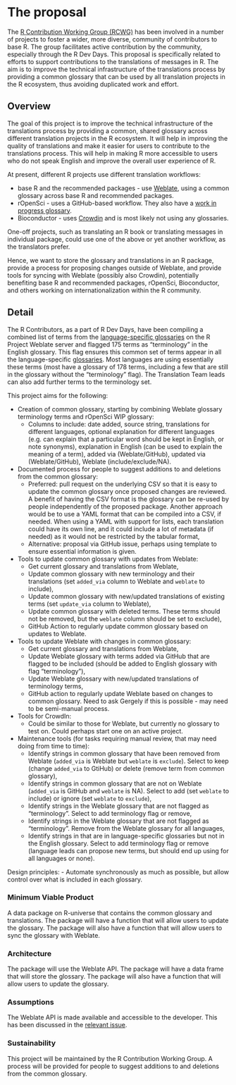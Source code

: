 # The proposal
<!--
This is where the proposal should be outlined. 
-->

The [R Contribution Working Group (RCWG)](https://contributor.r-project.org/working-group) has been involved in a number of projects to foster a wider, more diverse, community of contributors to base R. The group facilitates active contribution by the community, especially through the R Dev Days. This proposal is specifically related to efforts to support contributions to the translations of messages in R. The aim is to improve the technical infrastructure of the translations process by providing a common glossary that can be used by all translation projects in the R ecosystem, thus avoiding duplicated work and effort.

## Overview
<!--
At a high-level address what your proposal is and how it will address the problem identified. Highlight any benefits to the R Community that follow from solving the problem. This should be your most compelling section.
-->

The goal of this project is to improve the technical infrastructure of the translations process by providing a common, shared glossary across different translation projects in the R ecosystem. It will help in improving the quality of translations and make it easier for users to contribute to the translations process. This will help in making R more accessible to users who do not speak English and improve the overall user experience of R.

At present, different R projects use different translation workflows:

- base R and the recommended packages - use [Weblate](https://translate.rx.studio/projects/), using a common glossary across base R and recommended packages.
- rOpenSci - uses a GitHub-based workflow. They also have a [work in progress glossary]( https://github.com/ropensci-review-tools/glossary/blob/master/glossary.csv).
- Bioconductor - uses [Crowdin](https://bioconductor.crowdin.com) and is most likely not using any glossaries.

One-off projects, such as translating an R book or translating messages in individual package, could use one of the above or yet another workflow, as the translators prefer.

Hence, we want to store the glossary and translations in an R package, provide a process for proposing changes outside of Weblate, and provide tools for syncing with Weblate (possibly also Crowdin), potentially benefiting base R and recommended packages, rOpenSci, Bioconductor, and others working on internationalization within the R community.

## Detail
<!--
Go into more detail about the specifics of the project and it delivers against the problem.

Depending on project type the detail section should include:

 - [ ] Minimum Viable Product
 - [ ] Architecture
 - [ ] Assumptions
-->

The R Contributors, as a part of R Dev Days, have been compiling a combined list of terms from the [language-specific glossaries](https://translate.rx.studio/projects/r-project/glossary/) on the R Project Weblate server and flagged 175 terms as “terminology” in the English glossary. This flag ensures this common set of terms appear in all the language-specific [glossaries](https://docs.weblate.org/en/latest/user/glossary.html#terminology). Most languages are using essentially these terms (most have a glossary of 178 terms, including a few that are still in the glossary without the "terminology" flag). The Translation Team leads can also  add further terms to the terminology set.

This project aims for the following:

- Creation of common glossary, starting by combining Weblate glossary terminology terms and rOpenSci WIP glossary:
  - Columns to include: date added, source string, translations for different languages, optional explanation for different languages (e.g. can explain that a particular word should be kept in English, or note synonyms), explanation in English (can be used to explain the meaning of a term), added via (Weblate/GitHub), updated via (Weblate/GitHub), Weblate (include/exclude/NA).

- Documented process for people to suggest additions to and deletions from the common glossary:
  - Preferred: pull request on the underlying CSV so that it is easy to update the common glossary once proposed changes are reviewed. A benefit of having the CSV format is the glossary can be re-used by people independently of the proposed package. Another approach would be to use a YAML format that can be compiled into a CSV, if needed. When using a YAML with support for lists, each translation could have its own line, and it could include a lot of metadata (if needed) as it would not be restricted by the tabular format,
  - Alternative: proposal via GitHub issue, perhaps using template to ensure essential information is given.
  
- Tools to update common glossary with updates from Weblate:
  - Get current glossary and translations from Weblate,
  - Update common glossary with new terminology and their translations (set `added_via` column to Weblate and `weblate` to include),
  - Update common glossary with new/updated translations of existing terms (set `update_via` column to Weblate),
  - Update common glossary with deleted terms. These terms should not be removed, but the `weblate` column should be set to exclude),
  - GitHub Action to regularly update common glossary based on updates to Weblate.
  
- Tools to update Weblate with changes in common glossary:
  - Get current glossary and translations from Weblate,
  - Update Weblate glossary with terms added via GitHub that are flagged to be included (should be added to English glossary with flag "terminology"),
  - Update Weblate glossary with new/updated translations of terminology terms,
  - GitHub action to regularly update Weblate based on changes to common glossary. Need to ask Gergely if this is possible - may need to be semi-manual process.

- Tools for CrowdIn:
  - Could be similar to those for Weblate, but currently no glossary to test on. Could perhaps start one on an active project.

- Maintenance tools (for tasks requiring manual review, that may need doing from time to time):
  - Identify strings in common glossary that have been removed from Weblate (`added_via` is Weblate but `weblate` is `exclude`). Select to keep (change `added_via` to GtiHub) or delete (remove term from common glossary),
  - Identify strings in common glossary that are not on Weblate (`added_via` is GitHub and `weblate` is NA). Select to add (set `weblate` to include) or ignore (set `weblate` to `exclude`),
  - Identify strings in the Weblate glossary that are not flagged as "terminology". Select to add terminology flag or remove,
  - Identify strings in the Weblate glossary that are not flagged as "terminology". Remove from the Weblate glossary for all languages,
  - Identify strings in that are in language-specific glossaries but not in the English glossary. Select to add terminology flag or remove (language leads can propose new terms, but should end up using for all languages or none).
  
Design principles:
  - Automate synchronously as much as possible, but allow control over what is included in each glossary.

### Minimum Viable Product

A data package on R-universe that contains the common glossary and translations. The package will have a function that will allow users to update the glossary. The package will also have a function that will allow users to sync the glossary with Weblate.


### Architecture

The package will use the Weblate API. The package will have a data frame that will store the glossary. The package will also have a function that will allow users to update the glossary.

### Assumptions

The Weblate API is made available and accessible to the developer. This has been discussed in the [relevant issue](https://github.com/SaranjeetKaur/isc_proposal_translations/issues/15).

### Sustainability

This project will be maintained by the R Contribution Working Group. A process will be provided for people to suggest additions to and deletions from the common glossary.
